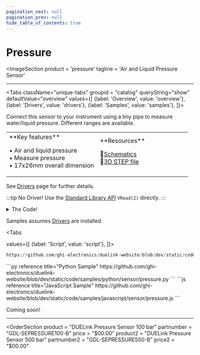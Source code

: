 ```yaml
---
pagination_next: null
pagination_prev: null
hide_table_of_contents: true
---
```



# Pressure

<ImageSection
    product = 'pressure'
    tagline = 'Air and Liquid Pressure Sensor'
></ImageSection>

---

<Tabs className="unique-tabs" groupid = "catalog" queryString="show" defaultValue="overview"
  values={[
    {label: 'Overview', value: 'overview'},
    {label: 'Drivers', value: 'drivers'},
    {label: 'Samples', value: 'samples'},
  ]}>

<TabItem value="overview">
Connect this sensor to your instrument using a tiny pipe to measure water/liquid pressure. Different ranges are available.

<table><td width='50%'>
**Key features**

• Air and liquid pressure<br/>
• Measure pressure<br/>
• 17x26mm overall dimension<br/>

</td><td width='50%'>
**Resources**

📄[Schematics](pathname:///sch/gdl-sepressure-b.pdf)<br/>
🔩[3D STEP file](pathname:///3d/gdl-sepressure-b.step)<br/>

</td></table>
</TabItem>

<TabItem value="drivers">

See [Drivers](../../engine/drivers) page for further details.

:::tip
No Driver! Use the [Standard Library API](../../engine/stdlib) `VRead(2)` directly.
:::

<details>
  <summary>The Code!</summary>



```py reference title="Pressure Driver"
https://github.com/ghi-electronics/duelink-website/blob/dev/static/code/drivers/sensor/pressure.txt
```

</details>
</TabItem>

<TabItem value="samples">

Samples assumes [Drivers](../../engine/drivers) are installed.

<Tabs

  values={[
    {label: 'Script', value: 'script'},
]}>

<TabItem value="script">

```py reference title="Script Sample"
https://github.com/ghi-electronics/duelink-website/blob/dev/static/code/samples/script/sensor/pressure.txt
```
</TabItem>

<TabItem value="py">
```py reference title="Python Sample"
https://github.com/ghi-electronics/duelink-website/blob/dev/static/code/samples/python/sensor/pressure.py
```
</TabItem>

<TabItem value="js">
```js reference title="JavaScript Sample"
https://github.com/ghi-electronics/duelink-website/blob/dev/static/code/samples/javascript/sensor/pressure.js
```

</TabItem>

</Tabs>

</TabItem>

<TabItem value="projects">Coming soon!</TabItem>

</Tabs>

---

<OrderSection
    product = "DUELink Pressure Sensor 100 bar"
    partnumber = "GDL-SEPRESSURE100-B"
    price = "$00.00"
    product2 = "DUELink Pressure Sensor 500 bar"
    partnumber2 = "GDL-SEPRESSURE500-B"
    price2 = "$00.00"
></OrderSection>


